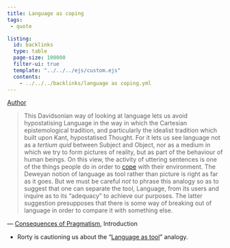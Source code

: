 ```yaml
---
title: Language as coping
tags:
 - quote

listing:
  id: backlinks
  type: table
  page-size: 100000
  filter-ui: true
  template: "../../../ejs/custom.ejs"
  contents:
    - ../../../backlinks/language as coping.yml
---
```


[Author](/docs/phil/people/Richard Rorty.html)


> This Davidsonian way of looking at language lets us avoid hypostatising Language in the way in which the Cartesian epistemological tradition, and particularly the idealist tradition which built upon Kant, hypostatised Thought. For it lets us see language not as a *tertium quid* between Subject and Object, nor as a medium in which we try to form pictures of reality, but as part of the behaviour of human beings. On this view, the activity of uttering sentences is one of the things people do in order to [cope](/docs/phil/Coping.html) with their environment. The Deweyan notion of language as tool rather than picture is right as far as it goes. But we must be careful *not* to phrase this analogy so as to suggest that one can separate the tool, Language, from its users and inquire as to its "adequacy" to achieve our purposes. The latter suggestion presupposes that there is some way of breaking out of language in order to compare it with something else.

— [Consequences of Pragmatism](/docs/phil/works/Consequences of Pragmatism.html), Introduction

- Rorty is cautioning us about the "[Language as tool](/docs/phil/Language as tool.html)" analogy.